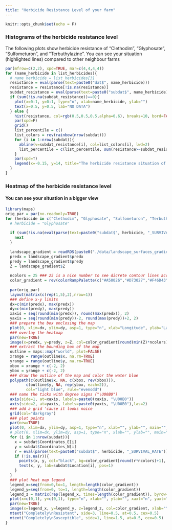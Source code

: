 ---
title: "Herbicide Resistance Level of your farm"
---
```{r, setup, include=FALSE}
knitr::opts_chunk$set(echo = F)
```

### Histograms of the herbicide resistance level
The following plots show herbicide resistance of "Clethodim", "Glyphosate", "Sulfometuron", and "Terbuthylazine".
You can see your situation (highlighted lines) compared to other neighbour farms
```{r, Histograms}
par(mfrow=c(2,2), xpd=TRUE, mar=c(4,4,4,4))
for (name_herbicide in list_herbicides){
  # name_herbicide = list_herbicides[3]
  resistance = eval(parse(text=paste0("dat$", name_herbicide)))
  resistance = resistance[!is.na(resistance)]
  subdat_resistance = eval(parse(text=paste0("subdat$", name_herbicide)))
  if (sum(!is.na(subdat_resistance))==0){
    plot(x=0:1, y=0:1, type="n", xlab=name_herbicide, ylab="")
    text(x=0.5, y=0.5, lab="NO DATA")
  } else {
    hist(resistance, col=rgb(0.5,0.5,0.5,alpha=0.6), breaks=10, bord=FALSE, main="", xlim = c(0,1), xlab=name_herbicide, ylim = c(0,10), ylab="Frequency")
    par(xpd=F)
    grid()
    list_percentile = c()
    list_colors = rev(rainbow(nrow(subdat)))
    for (i in 1:nrow(subdat)){
      abline(v=subdat_resistance[i], col=list_colors[i], lwd=2)
      list_percentile = c(list_percentile, sum(resistance>=subdat_resistance[i])/length(resistance))
    }
    par(xpd=T)
    legend(x=-0.15, y=14, title="The herbicide resistance situation of your farm in ", legend=paste0(subdat$Location[!is.na(subdat_resistance)], " is lower (better) than other ", round(list_percentile[!is.na(subdat_resistance)]*100), "% farms"), col=list_colors[!is.na(subdat_resistance)], pch=c(19,19), box.col = F, cex=.9)
  }
}
```

### Heatmap of the herbicide resistance level
#### You can see your situation in a bigger view
```{r, Maps}
library(maps)
orig_par = par(no.readonly=TRUE)
for (herbicide in c("Clethodim", "Glyphosate", "Sulfometuron", "Terbuthylazine")){
  # herbicide = "Glyphosate"
  
  if (sum(!is.na(eval(parse(text=paste0("subdat$", herbicide, "_SURVIVAL_RATE"))))) == 0 ){
    next
  }
  
  landscape_gradient = readRDS(paste0("./data/landscape_surfaces_gradient_data_", herbicide, ".rds"))
  predx = landscape_gradient$predx
  predy = landscape_gradient$predy
  Z = landscape_gradient$Z
  
  ncolors = 25 ### 25 is a nice number to see dicrete contour lines across the landscape methinks...
  color_gradient = rev(colorRampPalette(c("#A50026","#D73027","#F46D43","#FDAE61","#FEE08B","#FFFFBF","#D9EF8B","#A6D96A","#66BD63","#1A9850","#006837"))(ncolors))
  
  par(orig_par)
  layout(matrix(c(rep(1,5),2),nrow=1))
  ### define x-y limits
  dx=c(min(predx), max(predx))
  dy=c(min(predy), max(predy))
  xaxis = seq(round(min(predx)), round(max(predx)), 2)
  yaxis = seq(round(min(predy))-2, round(max(predy))+2, 2)
  ### prepare the box enclosing the map
  plot(0, xlim=dx, ylim=dy, asp=1, type="n", xlab="Longitude", ylab="Latitdue", main=paste0(herbicide, " Resistance Gradient"), xaxt="n", yaxt="n") #empty
  ### overlay the heatmap
  par(new=TRUE)
  image(x=predx, y=predy, z=Z, col=color_gradient[round(min(Z)*ncolors):round(max(Z)*ncolors)], xlab="", ylab="", main="", asp=1, xaxt="n", yaxt="n")
  ### extract the bounding box of the map
  outline = maps::map("world", plot=FALSE)
  xrange = range(outline$x, na.rm=TRUE)
  yrange = range(outline$y, na.rm=TRUE)
  xbox = xrange + c(-2, 2)
  ybox = yrange + c(-2, 2)
  ### draw the outline of the map and color the water blue
  polypath(c(outline$x, NA, c(xbox, rev(xbox))),
         c(outline$y, NA, rep(ybox, each=2)),
         col="light blue", rule="evenodd")
  ### name the ticks with degree signs ("\U00B0")
  axis(side=1, at=xaxis, labels=paste0(xaxis, "\U00B0"))
  axis(side=2, at=yaxis, labels=paste0(yaxis, "\U00B0"),las=2)
  ### add a grid 'cause it looks noice
  grid(col="darkgray")
  ### plot points
  par(new=TRUE)
  plot(0, xlim=dx, ylim=dy, asp=1, type="n", xlab="", ylab="", main="", xaxt="n", yaxt="n") #empty
  # plot(0, xlim=dx, ylim=dy, asp=1, type="n", xlab="", ylab="", main="")
  for (i in 1:nrow(subdat)){
    x = subdat$Coordinates_E[i]
    y = subdat$Coordinates_N[i]
    r = eval(parse(text=paste0("subdat$", herbicide, "_SURVIVAL_RATE")))[i]
    if (!is.na(r)){
      points(x, y, col="black", bg=color_gradient[round(r*ncolors)+1], pch=19)
      text(x, y, lab=subdat$Location[i], pos=1)
    }
  }
  ### plot heat map legend
  legend_x=seq(from=0,to=1, length=length(color_gradient))
  legend_y=seq(from=0, to=1, length=length(color_gradient))
  legend_z = matrix(rep(legend_x, times=length(color_gradient)), byrow=TRUE, nrow=length(color_gradient))
  plot(x=c(0,1), y=c(0,1), type="n", xlab="", ylab="", xaxt="n", yaxt="n", main="")
  par(new=TRUE)
  image(x=legend_x, y=legend_y, z=legend_z, col=color_gradient, xlab="", ylab="", main="", xaxt="n", las=2)
  mtext("Completely\nResistant", side=3, line=0.5, at=0.5, cex=0.5)
  mtext("Completely\nSusceptible", side=1, line=1.5, at=0.5, cex=0.5)
}
```